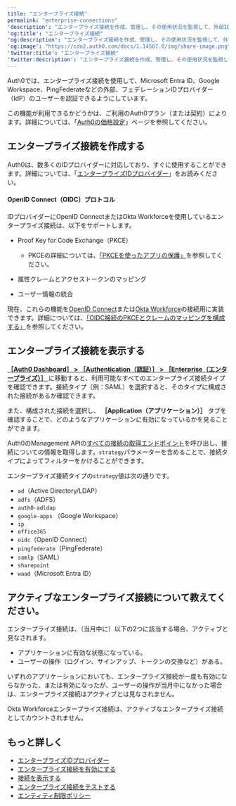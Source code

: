 ```yaml
---
title: "エンタープライズ接続"
permalink: "enterprise-connections"
'description': "エンタープライズ接続を作成、管理し、その使用状況を監視して、外部IDプロバイダーでユーザーを認証する方法について説明します。"
'og:title': "エンタープライズ接続"
'og:description': "エンタープライズ接続を作成、管理し、その使用状況を監視して、外部IDプロバイダーでユーザーを認証する方法について説明します。"
'og:image': "https://cdn2.auth0.com/docs/1.14567.0/img/share-image.png"
'twitter:title': "エンタープライズ接続"
'twitter:description': "エンタープライズ接続を作成、管理し、その使用状況を監視して、外部IDプロバイダーでユーザーを認証する方法について説明します。"
---
```


Auth0では、エンタープライズ接続を使用して、Microsoft Entra ID、Google Workspace、PingFederateなどの外部、フェデレーションIDプロバイダー（<Tooltip data-tooltip-id="react-containers-DefinitionTooltip-2" href="/docs/ja-jp/glossary?term=idp" tip="IDプロバイダー（IdP）: デジタルIDを保存および管理するサービス。" cta="用語集の表示">IdP</Tooltip>）のユーザーを認証できるようにしています。

<Card title="利用可能性はAuth0プランによって異なる">

この機能が利用できるかどうかは、ご利用のAuth0プラン（または契約）によります。詳細については、「[Auth0の価格設定](https://auth0.com/pricing)」ページを参照してください。

</Card>

## エンタープライズ接続を作成する

Auth0は、数多くのIDプロバイダーに対応しており、すぐに使用することができます。詳細については、「[エンタープライズIDプロバイダー](/docs/ja-jp/authenticate/identity-providers/enterprise-identity-providers)」をお読みください。

#### OpenID Connect（OIDC）プロトコル

IDプロバイダーに<Tooltip data-tooltip-id="react-containers-DefinitionTooltip-0" href="/docs/ja-jp/glossary?term=openid" tip="OpenID: アプリケーションがログイン情報を収集および保存することなくにユーザーのIDを検証できるようにする認証用のオープン標準。" cta="用語集の表示">OpenID</Tooltip> ConnectまたはOkta Workforceを使用しているエンタープライズ接続は、以下をサポートします。

* Proof Key for Code Exchange（PKCE）

  + PKCEの詳細については、[「PKCEを使ったアプリの保護」](https://www.oauth.com/oauth2-servers/pkce/)を参照してください。
* 属性クレームとアクセストークンのマッピング
* ユーザー情報の統合

現在、これらの機能を[OpenID Connect](/docs/ja-jp/authenticate/identity-providers/enterprise-identity-providers/oidc)または[Okta Workforce](/docs/ja-jp/authenticate/identity-providers/enterprise-identity-providers/okta)の接続用に実装できます。詳細については、[「OIDC接続のPKCEとクレームのマッピングを構成する」](/docs/ja-jp/authenticate/identity-providers/enterprise-identity-providers/configure-pkce-claim-mapping-for-oidc)を参照してください。

## エンタープライズ接続を表示する

<Tabs><Tab title="Dashboard">

[**［Auth0 Dashboard］ > ［Authentication（認証）］ > ［Enterprise（エンタープライズ）］** ](https://manage.auth0.com/#/connections/enterprise)に移動すると、利用可能なすべてのエンタープライズ接続タイプを確認できます。接続タイプ（例：SAML）を選択すると、そのタイプに構成された接続があるか確認できます。

また、構成された接続を選択し、 **［Application（アプリケーション）］** タブを確認することで、どのようなアプリケーションに有効になっているかを見ることができます。

</Tab><Tab title="Management API">

Auth0のManagement APIの[すべての接続の取得エンドポイント](https://auth0.com/docs/api/management/v2#!/Connections/get_connections)を呼び出し、接続についての情報を取得します。`strategy`パラメーターを含めることで、接続タイプによってフィルターをかけることができます。

エンタープライズ接続タイプの`strategy`値は次の通りです。

* `ad`（Active Directory/LDAP）
* `adfs`（ADFS）
* `auth0-adldap`
* `google-apps` （Google Workspace）
* `ip`
* `office365`
* `oidc`（OpenID Connect）
* `pingfederate`（PingFederate）
* `samlp`（SAML）
* `sharepoint`
* `waad`（Microsoft Entra ID）

</Tab></Tabs>

## アクティブなエンタープライズ接続について教えてください。

エンタープライズ接続は、（当月中に）以下の2つに該当する場合、アクティブと見なされます。

* アプリケーションに有効な状態になっている。
* ユーザーの操作（ログイン、サインアップ、トークンの交換など）がある。

いずれのアプリケーションにおいても、エンタープライズ接続が一度も有効にならなかった、または有効になったが、ユーザーの操作が当月中になかった場合は、エンタープライズ接続はアクティブとは見なされません。

<Callout icon="file-lines" color="#0EA5E9" iconType="regular">

Okta Workforceエンタープライズ接続は、アクティブなエンタープライズ接続としてカウントされません。

</Callout>

## もっと詳しく

* [エンタープライズIDプロバイダー](/docs/ja-jp/authenticate/identity-providers/enterprise-identity-providers)
* [エンタープライズ接続を有効にする](/docs/ja-jp/authenticate/identity-providers/enterprise-identity-providers/enable-enterprise-connections)
* [接続を表示する](/docs/ja-jp/authenticate/identity-providers/view-connections)
* [エンタープライズ接続をテストする](/docs/ja-jp/authenticate/identity-providers/enterprise-identity-providers/test-enterprise-connections)
* [エンティティ制限ポリシー](/docs/ja-jp/troubleshoot/customer-support/operational-policies/entity-limit-policy)